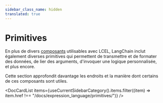 ```yaml
---
sidebar_class_name: hidden
translated: true
---
```


# Primitives

En plus de divers [composants](/docs/modules) utilisables avec LCEL, LangChain inclut également diverses primitives
qui permettent de transmettre et de formater des données, de lier des arguments, d'invoquer une logique personnalisée, et plus encore.

Cette section approfondit davantage les endroits et la manière dont certains de ces composants sont utiles.


<DocCardList items={useCurrentSidebarCategory().items.filter((item) => item.href !== "/docs/expression_language/primitives/")} />
